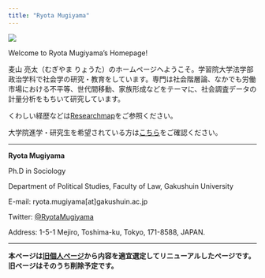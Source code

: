```yaml
---
title: "Ryota Mugiyama"
---
```


![](images/IMG_3657-edited-1536x960.png)

Welcome to Ryota Mugiyama's Homepage!

麦山 亮太（むぎやま りょうた）のホームページへようこそ。学習院大学法学部政治学科で社会学の研究・教育をしています。専門は社会階層論、なかでも労働市場における不平等、世代間移動、家族形成などをテーマに、社会調査データの計量分析をもちいて研究しています。

くわしい経歴などは[Researchmap](https://researchmap.jp/mugiyama)をご参照ください。

大学院進学・研究生を希望されている方は[こちら](students.html)をご確認ください。

***

**Ryota Mugiyama**

Ph.D in Sociology

Department of Political Studies, Faculty of Law, Gakushuin University

E-mail: ryota.mugiyama\[at\]gakushuin.ac.jp

Twitter: [\@RyotaMugiyama](https://twitter.com/RyotaMugiyama)

Address: 1-5-1 Mejiro, Toshima-ku, Tokyo, 171-8588, JAPAN.

***


**本ページは[旧個人ページ](https://ryotamugiyama.com)から内容を適宜選定してリニューアルしたページです。旧ページはそのうち削除予定です。**
